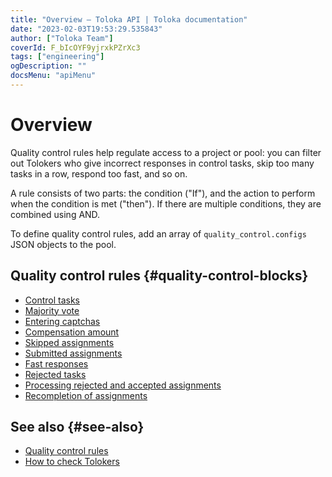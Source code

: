 ```yaml
---
title: "Overview — Toloka API | Toloka documentation"
date: "2023-02-03T19:53:29.535843"
author: ["Toloka Team"]
coverId: F_bIcOYF9yjrxkPZrXc3
tags: ["engineering"]
ogDescription: ""
docsMenu: "apiMenu"
---
```


# Overview

Quality control rules help regulate access to a project or pool: you can filter out Tolokers who give incorrect responses in control tasks, skip too many tasks in a row, respond too fast, and so on.

A rule consists of two parts: the condition ("If"), and the action to perform when the condition is met ("then"). If there are multiple conditions, they are combined using AND.

To define quality control rules, add an array of `quality_control.configs` JSON objects to the pool.

## Quality control rules {#quality-control-blocks}

- [Control tasks](/docs-new/api/goldenset)
- [Majority vote](/docs-new/api/mv)
- [Entering captchas](/docs-new/api/captcha)
- [Compensation amount](/docs-new/api/earn_limit)
- [Skipped assignments](/docs-new/api/skipped)
- [Submitted assignments](/docs-new/api/completed)
- [Fast responses](/docs-new/api/fast)
- [Rejected tasks](/docs-new/api/accept_ban)
- [Processing rejected and accepted assignments](/docs-new/api/reassessment)
- [Recompletion of assignments](/docs-new/api/restore-task-overlap)

## See also {#see-also}

- [Quality control rules](/docs-new/guide/control)
- [How to check Tolokers](/docs-new/guide/check-performers)

